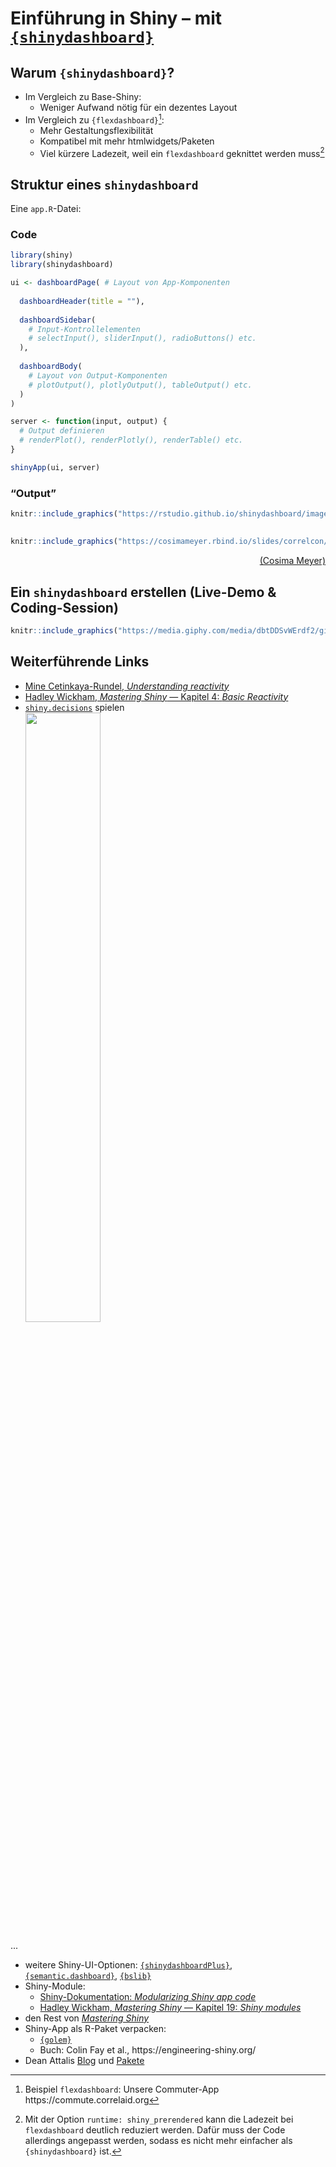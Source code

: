 # Einführung in Shiny -- mit [`{shinydashboard}`](https://rstudio.github.io/shinydashboard/)

## Warum `{shinydashboard}`?

- Im Vergleich zu Base-Shiny:
  - Weniger Aufwand nötig für ein dezentes Layout
- Im Vergleich zu `{flexdashboard}`^[Beispiel `flexdashboard`: Unsere Commuter-App https://commute.correlaid.org]:
  - Mehr Gestaltungsflexibilität
  - Kompatibel mit mehr htmlwidgets/Paketen
  - Viel kürzere Ladezeit, weil ein `flexdashboard` geknittet werden muss^[Mit der Option `runtime: shiny_prerendered` kann die Ladezeit bei `flexdashboard` deutlich reduziert werden. Dafür muss der Code allerdings angepasst werden, sodass es nicht mehr einfacher als `{shinydashboard}` ist.]

## Struktur eines `shinydashboard` {.panelset}

Eine `app.R`-Datei:

### Code {-}

```r
library(shiny)
library(shinydashboard)

ui <- dashboardPage( # Layout von App-Komponenten
  
  dashboardHeader(title = ""),
  
  dashboardSidebar(
    # Input-Kontrollelementen
    # selectInput(), sliderInput(), radioButtons() etc.
  ),
  
  dashboardBody(
    # Layout von Output-Komponenten
    # plotOutput(), plotlyOutput(), tableOutput() etc.
  )
)

server <- function(input, output) {
  # Output definieren
  # renderPlot(), renderPlotly(), renderTable() etc.
}

shinyApp(ui, server)
```

### "Output" {-}

```r
knitr::include_graphics("https://rstudio.github.io/shinydashboard/images/blank_dashboard.png")
```

## {.unlisted .unnumbered}

```r
knitr::include_graphics("https://cosimameyer.rbind.io/slides/correlcon/21.png")
```

<p style="text-align: right;">[(Cosima Meyer)](https://cosimameyer.rbind.io/slides/correlcon/talk#22)</p>

## Ein `shinydashboard` erstellen (Live-Demo & Coding-Session)

```r
knitr::include_graphics("https://media.giphy.com/media/dbtDDSvWErdf2/giphy.gif")
```

## Weiterführende Links

- [Mine Cetinkaya-Rundel, *Understanding reactivity*](https://github.com/mine-cetinkaya-rundel/dukelib-workshop-shiny-18/blob/master/03-reactivity/03-reactivity.pdf)
- [Hadley Wickham, *Mastering Shiny* — Kapitel 4: *Basic Reactivity*](https://mastering-shiny.org/basic-reactivity.html)
- [`shiny.decisions`](https://sparktuga.shinyapps.io/ShinyDecisions/) spielen  
  ![](https://raw.githubusercontent.com/pedrocoutinhosilva/shiny.decisions/master/screenshots/shiny-decisions-large.png){width=50%}

\...

- weitere Shiny-UI-Optionen: [`{shinydashboardPlus}`](https://rinterface.github.io/shinydashboardPlus/), [`{semantic.dashboard}`](https://appsilon.github.io/semantic.dashboard/), [`{bslib}`](https://rstudio.github.io/bslib/)
- Shiny-Module:  
  - [Shiny-Dokumentation: *Modularizing Shiny app code*](https://shiny.rstudio.com/articles/modules.html)
  - [Hadley Wickham, *Mastering Shiny* — Kapitel 19: *Shiny modules*](https://mastering-shiny.org/scaling-modules.html)
- den Rest von [*Mastering Shiny*](https://mastering-shiny.org)
- Shiny-App als R-Paket verpacken:  
  - [`{golem}`](https://thinkr-open.github.io/golem/)
  - Buch: Colin Fay et al., https://engineering-shiny.org/
- Dean Attalis [Blog](https://deanattali.com/) und [Pakete](https://deanattali.com/projects/#r-packages)
